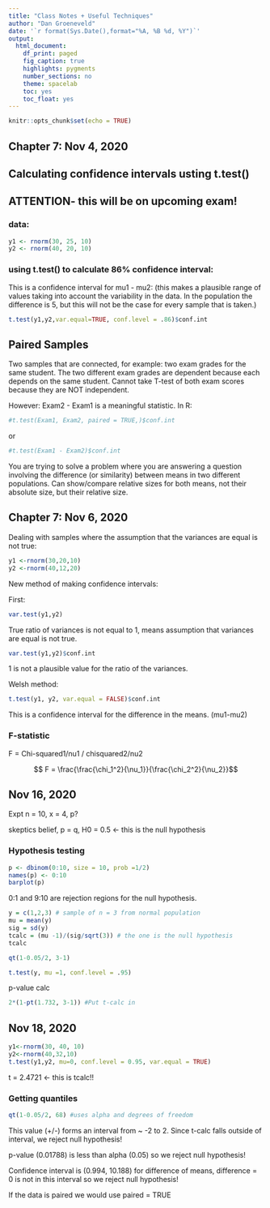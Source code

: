 ```yaml
---
title: "Class Notes + Useful Techniques"
author: "Dan Groeneveld"
date: '`r format(Sys.Date(),format="%A, %B %d, %Y")`'
output: 
  html_document:
    df_print: paged
    fig_caption: true
    highlights: pygments
    number_sections: no
    theme: spacelab
    toc: yes
    toc_float: yes
---
```


```r
knitr::opts_chunk$set(echo = TRUE)
```

## Chapter 7: Nov 4, 2020
## Calculating confidence intervals usting t.test()

## ATTENTION- this will be on upcoming exam!

### data:

```r
y1 <- rnorm(30, 25, 10)
y2 <- rnorm(40, 20, 10)
```

### using t.test() to calculate 86% confidence interval:

This is a confidence interval for mu1 - mu2: (this makes a plausible range of values taking into account the variability in the data. In the population the difference is 5, but this will not be the case for every sample that is taken.)

```r
t.test(y1,y2,var.equal=TRUE, conf.level = .86)$conf.int
```

## Paired Samples

Two samples that are connected, for example: two exam grades for the same student. The two different exam grades are dependent because each depends on the same student. Cannot take T-test of both exam scores because they are NOT independent.

However:
Exam2 - Exam1 is a meaningful statistic. In R: 

```r
#t.test(Exam1, Exam2, paired = TRUE,)$conf.int
```

or 

```r
#t.test(Exam1 - Exam2)$conf.int
```

You are trying to solve a problem where you are answering a question involving the difference (or similarity) between means in two different populations. Can show/compare relative sizes for both means, not their absolute size, but their relative size.


## Chapter 7: Nov 6, 2020

Dealing with samples where the assumption that the variances are equal is not true:

```r
y1 <-rnorm(30,20,10)
y2 <-rnorm(40,12,20)
```

New method of making confidence intervals:

First:

```r
var.test(y1,y2)
```

True ratio of variances is not equal to 1, means assumption that variances are equal is not true.

```r
var.test(y1,y2)$conf.int
```

1 is not a plausible value for the ratio of the variances.

Welsh method:

```r
t.test(y1, y2, var.equal = FALSE)$conf.int
```

This is a confidence interval for the difference in the means. (mu1-mu2)

### F-statistic

F = Chi-squared1/nu1 / chisquared2/nu2

$$ F = \frac{\frac{\chi_1^2}{\nu_1}}{\frac{\chi_2^2}{\nu_2}}$$

## Nov 16, 2020

Expt n = 10, x = 4, p?

skeptics belief, p = q, H0 = 0.5 <- this is the null hypothesis

### Hypothesis testing

```r
p <- dbinom(0:10, size = 10, prob =1/2)
names(p) <- 0:10
barplot(p)
```

0:1 and 9:10 are rejection regions for the null hypothesis.


```r
y = c(1,2,3) # sample of n = 3 from normal population
mu = mean(y)
sig = sd(y)
tcalc = (mu -1)/(sig/sqrt(3)) # the one is the null hypothesis
tcalc
```

```r
qt(1-0.05/2, 3-1)
```

```r
t.test(y, mu =1, conf.level = .95)
```

p-value calc

```r
2*(1-pt(1.732, 3-1)) #Put t-calc in
```

## Nov 18, 2020

```r
y1<-rnorm(30, 40, 10)
y2<-rnorm(40,32,10)
t.test(y1,y2, mu=0, conf.level = 0.95, var.equal = TRUE)
```

t = 2.4721 <- this is tcalc!!

### Getting quantiles

```r
qt(1-0.05/2, 68) #uses alpha and degrees of freedom
```

This value (+/-) forms an interval from ~ -2 to 2. Since t-calc falls outside of interval, we reject null hypothesis!

p-value (0.01788) is less than alpha (0.05) so we reject null hypothesis!

Confidence interval is (0.994, 10.188) for difference of means, difference = 0 is not in this interval so we reject null hypothesis!

If the data is paired we would use paired = TRUE













